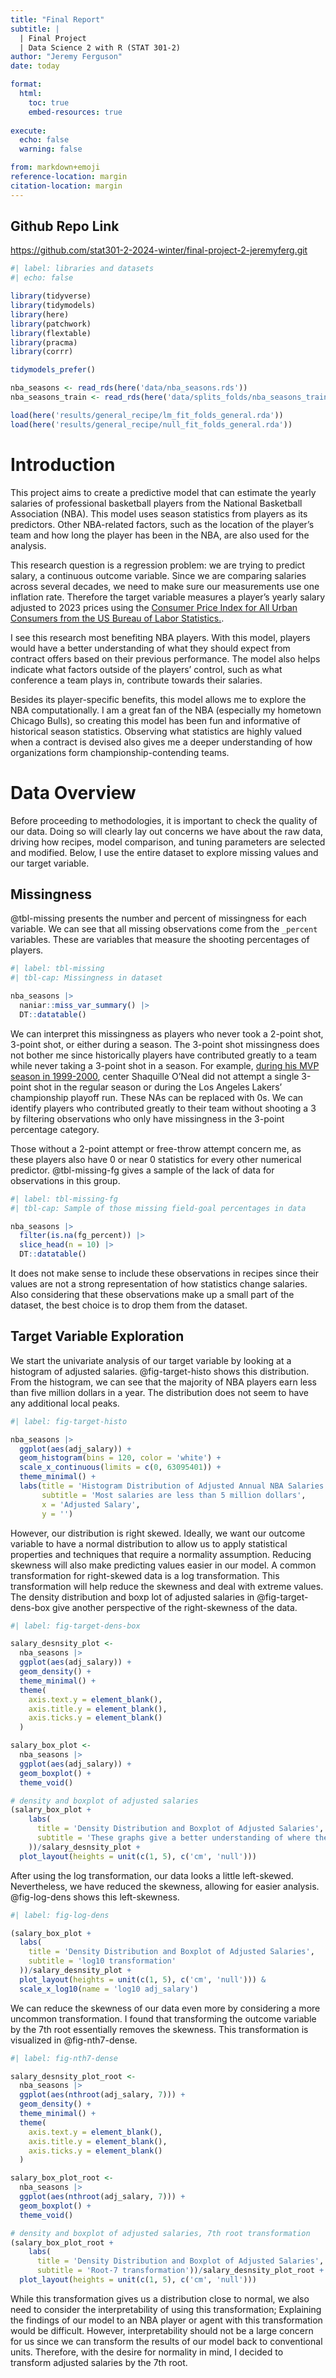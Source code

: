 ```yaml
---
title: "Final Report"
subtitle: |
  | Final Project 
  | Data Science 2 with R (STAT 301-2)
author: "Jeremy Ferguson"
date: today

format:
  html:
    toc: true
    embed-resources: true
    
execute:
  echo: false
  warning: false

from: markdown+emoji 
reference-location: margin
citation-location: margin
---
```


::: {.callout-tip icon=false}

## Github Repo Link

[https://github.com/stat301-2-2024-winter/final-project-2-jeremyferg.git](https://github.com/stat301-2-2024-winter/final-project-2-jeremyferg.git)

:::

```r
#| label: libraries and datasets
#| echo: false

library(tidyverse)
library(tidymodels)
library(here)
library(patchwork)
library(flextable)
library(pracma)
library(corrr)

tidymodels_prefer()

nba_seasons <- read_rds(here('data/nba_seasons.rds'))
nba_seasons_train <- read_rds(here('data/splits_folds/nba_seasons_train.rds'))

load(here('results/general_recipe/lm_fit_folds_general.rda'))
load(here('results/general_recipe/null_fit_folds_general.rda'))

```


# Introduction

This project aims to create a predictive model that can estimate the yearly salaries of professional basketball players from the National Basketball Association (NBA). This model uses season statistics from players as its predictors. Other NBA-related factors, such as the location of the player’s team and how long the player has been in the NBA, are also used for the analysis.

This research question is a regression problem: we are trying to predict salary, a continuous outcome variable. Since we are comparing salaries across several decades, we need to make sure our measurements use one inflation rate. Therefore the target variable measures a player’s yearly salary adjusted to 2023 prices using the [Consumer Price Index for All Urban Consumers from the US Bureau of Labor Statistics.](https://data.bls.gov/pdq/SurveyOutputServlet). 

I see this research most benefiting NBA players. With this model, players would have a better understanding of what they should expect from contract offers based on their previous performance. The model also helps indicate what factors outside of the players’ control, such as what conference a team plays in, contribute towards their salaries. 

Besides its player-specific benefits, this model allows me to explore the NBA computationally. I am a great fan of the NBA (especially my hometown Chicago Bulls), so creating this model has been fun and informative of historical season statistics. Observing what statistics are highly valued when a contract is devised also gives me a deeper understanding of how organizations form championship-contending teams.

# Data Overview

Before proceeding to methodologies, it is important to check the quality of our data. Doing so will clearly lay out concerns we have about the raw data, driving how recipes, model comparison, and tuning parameters are selected and modified. Below, I use the entire dataset to explore missing values and our target variable.

## Missingness

@tbl-missing presents the number and percent of missingness for each variable. We can see that all missing observations come from the `_percent` variables. These are variables that measure the shooting percentages of players.

```r
#| label: tbl-missing
#| tbl-cap: Missingness in dataset

nba_seasons |> 
  naniar::miss_var_summary() |> 
  DT::datatable()

```


We can interpret this missingness as players who never took a 2-point shot, 3-point shot, or either during a season. The 3-point shot missingness does not bother me since historically players have contributed greatly to a team while never taking a 3-point shot in a season. For example, [during his MVP season in 1999-2000](https://www.basketball-reference.com/players/o/onealsh01/gamelog/2000), center Shaquille O’Neal did not attempt a single 3-point shot in the regular season or during the Los Angeles Lakers’ championship playoff run. These NAs can be replaced with 0s. We can identify players who contributed greatly to their team without shooting a 3 by filtering observations who only have missingness in the 3-point percentage category.

Those without a 2-point attempt or free-throw attempt concern me, as these players also have 0 or near 0 statistics for every other numerical predictor. @tbl-missing-fg gives a sample of the lack of data for observations in this group. 

```r
#| label: tbl-missing-fg
#| tbl-cap: Sample of those missing field-goal percentages in data

nba_seasons |> 
  filter(is.na(fg_percent)) |> 
  slice_head(n = 10) |> 
  DT::datatable()

```


It does not make sense to include these observations in recipes since their values are not a strong representation of how statistics change salaries. Also considering that these observations make up a small part of the dataset, the best choice is to drop them from the dataset.

## Target Variable Exploration

We start the univariate analysis of our target variable by looking at a histogram of adjusted salaries. @fig-target-histo shows this distribution. From the histogram, we can see that the majority of NBA players earn less than five million dollars in a year. The distribution does not seem to have any additional local peaks. 

```r
#| label: fig-target-histo

nba_seasons |> 
  ggplot(aes(adj_salary)) + 
  geom_histogram(bins = 120, color = 'white') +
  scale_x_continuous(limits = c(0, 63095401)) +
  theme_minimal() +
  labs(title = 'Histogram Distribution of Adjusted Annual NBA Salaries',
       subtitle = 'Most salaries are less than 5 million dollars',
       x = 'Adjusted Salary',
       y = '')

```


However, our distribution is right skewed. Ideally, we want our outcome variable to have a normal distribution to allow us to apply statistical properties and techniques that require a normality assumption. Reducing skewness will also make predicting values easier in our model. A common transformation for right-skewed data is a log transformation. This transformation will help reduce the skewness and deal with extreme values. The density distribution and boxp lot of adjusted salaries in @fig-target-dens-box give another perspective of the right-skewness of the data.

```r
#| label: fig-target-dens-box

salary_desnsity_plot <-
  nba_seasons |> 
  ggplot(aes(adj_salary)) +
  geom_density() +
  theme_minimal() +
  theme(
    axis.text.y = element_blank(),
    axis.title.y = element_blank(),
    axis.ticks.y = element_blank()
  )

salary_box_plot <-
  nba_seasons |> 
  ggplot(aes(adj_salary)) +
  geom_boxplot() +
  theme_void()

# density and boxplot of adjusted salaries
(salary_box_plot +
    labs(
      title = 'Density Distribution and Boxplot of Adjusted Salaries',
      subtitle = 'These graphs give a better understanding of where the middle-50 lies'
    ))/salary_desnsity_plot +
  plot_layout(heights = unit(c(1, 5), c('cm', 'null'))) 

```


After using the log transformation, our data looks a little left-skewed. Nevertheless, we have reduced the skewness, allowing for easier analysis. @fig-log-dens shows this left-skewness.

```r
#| label: fig-log-dens

(salary_box_plot + 
  labs(
    title = 'Density Distribution and Boxplot of Adjusted Salaries',
    subtitle = 'log10 transformation'
  ))/salary_desnsity_plot +
  plot_layout(heights = unit(c(1, 5), c('cm', 'null'))) &
  scale_x_log10(name = 'log10 adj_salary') 

```


We can reduce the skewness of our data even more by considering a more uncommon transformation. I found that transforming the outcome variable by the 7th root essentially removes the skewness. This transformation is visualized in @fig-nth7-dense.

```r
#| label: fig-nth7-dense

salary_desnsity_plot_root <-
  nba_seasons |> 
  ggplot(aes(nthroot(adj_salary, 7))) +
  geom_density() +
  theme_minimal() +
  theme(
    axis.text.y = element_blank(),
    axis.title.y = element_blank(),
    axis.ticks.y = element_blank()
  )

salary_box_plot_root <-
  nba_seasons |> 
  ggplot(aes(nthroot(adj_salary, 7))) +
  geom_boxplot() +
  theme_void()

# density and boxplot of adjusted salaries, 7th root transformation
(salary_box_plot_root +
    labs(
      title = 'Density Distribution and Boxplot of Adjusted Salaries',
      subtitle = 'Root-7 transformation'))/salary_desnsity_plot_root +
  plot_layout(heights = unit(c(1, 5), c('cm', 'null'))) 

```


While this transformation gives us a distribution close to normal, we also need to consider the interpretability of using this transformation; Explaining the findings of our model to an NBA player or agent with this transformation would be difficult. However, interpretability should not be a large concern for us since we can transform the results of our model back to conventional units. Therefore, with the desire for normality in mind, I decided to transform adjusted salaries by the 7th root.


